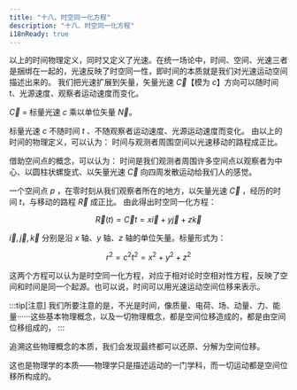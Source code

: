 ```yaml
---
title: "十八、时空同一化方程"
description: "十八、时空同一化方程"
i18nReady: true
---
```




以上的时间物理定义，同时又定义了光速。在统一场论中，时间、空间、光速三者是捆绑在一起的，光速反映了时空同一性，即时间的本质就是我们对光速运动空间描述出来的。
我们把光速扩展到矢量，矢量光速 $\vec{C}$【模为 $c$】方向可以随时间t、光源速度、观察者运动速度而变化。

$\vec{C}$ = 标量光速 $c$ 乘以单位矢量 $\vec{N}$。

标量光速 $c$ 不随时间 $t$ 、不随观察者运动速度、光源运动速度而变化。
由以上的时间的物理定义，可以认为：
时间与观测者周围空间以光速移动的路程成正比。

借助空间点的概念，可以认为：
时间是我们观测者周围许多空间点以观察者为中心、以圆柱状螺旋式、以矢量光速 $\vec{C}$ 向四周发散运动给我们人的感觉。

一个空间点 $p$ ，在零时刻从我们观察者所在的地方，以矢量光速 $\vec{C}$ ，经历的时间 $t$，与移动的路程 $\vec{R}$ 成正比。
由此得出时空同一化方程：

$$
\vec{R}(t) = \vec{C}t = x\vec{i}+ y\vec{j} + z\vec{k}
$$

$\vec{i}, \vec{j}, \vec{k}$ 分别是沿 $x$ 轴、$y$ 轴、$z$ 轴的单位矢量。标量形式为：

$$
r^{2} = c^{2}t^{2}= x^{2} + y^{2} + z^{2}
$$

这两个方程可以认为是时空同一化方程，对应于相对论时空相对性方程，反映了空间和时间是同一个起源。也可以说，时间可以用光速运动空间位移来表示。

:::tip[注意]
我们所要注意的是，不光是时间，像质量、电荷、场、动量、力、能量······这些基本物理概念，以及一切物理概念，都是空间位移造成的，都是由空间位移组成的，
:::

追溯这些物理概念的本质，我们会发现最终都可以还原、分解为空间位移。

这也是物理学的本质——物理学只是描述运动的一门学科，而一切运动都是空间位移所构成的。
